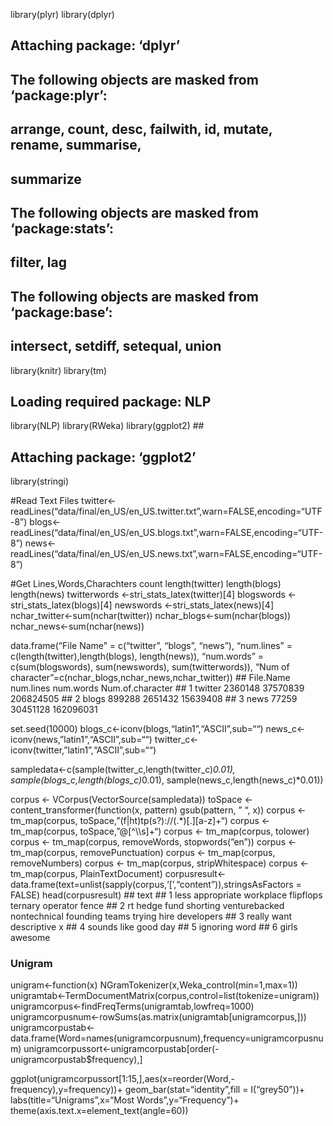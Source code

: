library(plyr)
library(dplyr)

## 
## Attaching package: 'dplyr'
## The following objects are masked from 'package:plyr':
## 
##     arrange, count, desc, failwith, id, mutate, rename, summarise,
##     summarize
## The following objects are masked from 'package:stats':
## 
##     filter, lag
## The following objects are masked from 'package:base':
## 
##     intersect, setdiff, setequal, union

library(knitr)
library(tm)

## Loading required package: NLP
library(NLP)
library(RWeka)
library(ggplot2)
##

## Attaching package: 'ggplot2'

library(stringi)

#Read Text Files
twitter<-readLines("data/final/en_US/en_US.twitter.txt",warn=FALSE,encoding="UTF-8")
blogs<-readLines("data/final/en_US/en_US.blogs.txt",warn=FALSE,encoding="UTF-8")
news<-readLines("data/final/en_US/en_US.news.txt",warn=FALSE,encoding="UTF-8")

#Get Lines,Words,Charachters count
length(twitter)
length(blogs)
length(news)
twitterwords <-stri_stats_latex(twitter)[4]
blogswords <-stri_stats_latex(blogs)[4]
newswords <-stri_stats_latex(news)[4]
nchar_twitter<-sum(nchar(twitter))
nchar_blogs<-sum(nchar(blogs))
nchar_news<-sum(nchar(news))

data.frame("File Name" = c("twitter", "blogs", "news"),
           "num.lines" = c(length(twitter),length(blogs), length(news)),
           "num.words" = c(sum(blogswords), sum(newswords), sum(twitterwords)),
           "Num of character"=c(nchar_blogs,nchar_news,nchar_twitter))
##   File.Name num.lines num.words Num.of.character
## 1   twitter   2360148  37570839        206824505
## 2     blogs    899288   2651432         15639408
## 3      news     77259  30451128        162096031

set.seed(10000)
blogs_c<-iconv(blogs,"latin1","ASCII",sub="")
news_c<-iconv(news,"latin1","ASCII",sub="")
twitter_c<-iconv(twitter,"latin1","ASCII",sub="")

sampledata<-c(sample(twitter_c,length(twitter_c)*0.01),
              sample(blogs_c,length(blogs_c)*0.01),
              sample(news_c,length(news_c)*0.01))

corpus <- VCorpus(VectorSource(sampledata))
toSpace <- content_transformer(function(x, pattern) gsub(pattern, " ", x))
corpus <- tm_map(corpus, toSpace, "(f|ht)tp(s?)://(.*)[.][a-z]+")
corpus <- tm_map(corpus, toSpace, "@[^\\s]+")
corpus <- tm_map(corpus, tolower)
corpus <- tm_map(corpus, removeWords, stopwords("en"))
corpus <- tm_map(corpus, removePunctuation)
corpus <- tm_map(corpus, removeNumbers)
corpus <- tm_map(corpus, stripWhitespace)
corpus <- tm_map(corpus, PlainTextDocument)
corpusresult<-data.frame(text=unlist(sapply(corpus,'[',"content")),stringsAsFactors = FALSE)
head(corpusresult)
##                                                                                       text
## 1                              less appropriate workplace flipflops ternary operator fence
## 2 rt hedge fund shorting venturebacked nontechnical founding teams trying hire developers 
## 3                                                                really want descriptive x
## 4                                                                     sounds like good day
## 5                                                                           ignoring word 
## 6                                                                           girls awesome

### Unigram

unigram<-function(x) NGramTokenizer(x,Weka_control(min=1,max=1))
unigramtab<-TermDocumentMatrix(corpus,control=list(tokenize=unigram))
unigramcorpus<-findFreqTerms(unigramtab,lowfreq=1000)
unigramcorpusnum<-rowSums(as.matrix(unigramtab[unigramcorpus,]))
unigramcorpustab<-data.frame(Word=names(unigramcorpusnum),frequency=unigramcorpusnum)
unigramcorpussort<-unigramcorpustab[order(-unigramcorpustab$frequency),]

ggplot(unigramcorpussort[1:15,],aes(x=reorder(Word,-frequency),y=frequency))+
  geom_bar(stat="identity",fill = I("grey50"))+
  labs(title="Unigrams",x="Most Words",y="Frequency")+
  theme(axis.text.x=element_text(angle=60))
